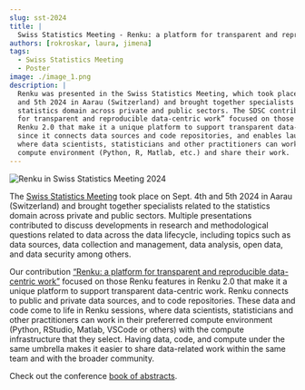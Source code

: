 ```yaml
---
slug: sst-2024
title: |
  Swiss Statistics Meeting - Renku: a platform for transparent and reproducible data-centric work
authors: [rokroskar, laura, jimena]
tags:
  - Swiss Statistics Meeting
  - Poster
image: ./image_1.png
description: |
  Renku was presented in the Swiss Statistics Meeting, which took place on Sept. 4th
  and 5th 2024 in Aarau (Switzerland) and brought together specialists related to 
  statistics domain across private and public sectors. The SDSC contribution “Renku: a platform 
  for transparent and reproducible data-centric work” focused on those features in 
  Renku 2.0 that make it a unique platform to support transparent data-centric work, 
  since it connects data sources and code repositories, and enables launching sessions, 
  where data scientists, statisticians and other practitioners can work in their prefererred
  compute environment (Python, R, Matlab, etc.) and share their work.
---
```


![Renku in Swiss Statistics Meeting 2024](./image_1.png)

<!-- truncate -->

The [Swiss Statistics Meeting](https://stat.ch/en/swiss_statistics_meeting) took place
on Sept. 4th and 5th 2024 in Aarau (Switzerland) and brought together specialists related to
the statistics domain across private and public sectors. Multiple presentations contributed
to discuss developments in research and methodological questions related to data across
the data lifecycle, including topics such as data sources,
data collection and management, data analysis, open data, and data security among others.

Our contribution [“Renku: a platform for transparent and reproducible data-centric work”](https://drive.google.com/file/d/1qYsrPm4rm3Osjmjvmoz0RIgWyxWN335F/view?usp=share_link)
focused on those Renku features in Renku 2.0 that make it a unique platform to support
transparent data-centric work. Renku connects to public and private data sources, and to
code repositories. These data and code come to life in Renku sessions,
where data scientists, statisticians and other practitioners can work in their prefererred
compute environment (Python, RStudio, Matlab, VSCode or others) with the compute infrastructure
that they select. Having data, code, and compute under the same umbrella makes it easier to
share data-related work within the same team and with the broader community.

Check out the conference [book of abstracts](https://portal-cdn.scnat.ch/asset/60cc5dbd-13e2-53a0-ab5b-d8ba9110c661/Book_of_Abstract%202024_v5.pdf?b=7e802f5d-0c36-585d-9da6-946c253778f8&v=29652b64-c1dd-5bea-bf07-13e6be5fc292_0&s=LgOJou7xqSX7gljgrR5fBZqhBZtQKxMerJzYdDOq2kWX3c64qcNH-YRd5Fv1jY0Lu1OEmh5n2pYG1nVkMg0RsRzHaoEcYrtKvtItNNOwYcyl0oby2aq4OGuHmzmTC_on2D4qWefxMZY7x5jBUlasvEaebv5GUe8fYjfOpogW7AU).
